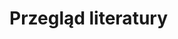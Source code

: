 # Przegląd literatury {#sec-lit}

<!-- Ten rozdział zawiera wyjaśnienie kontekstu pracy. -->

<!-- Pisząc ten rozdział proszę pomyśleć o osobach, które zupełnie nie znają opisywanej tematyki. -->
<!-- Należy tutaj krok po kroku wyjaśnić podstawowe koncepcje, istotność problemu, wyniki poprzednich podobnych badań, itd. -->
<!-- Ten rozdział obejmuje tylko kwestie, które już zostały wykonane przez inne osoby - nowe wyniki mają swoje miejsce w rozdziale [-@sec-wyniki]. -->

<!-- Każda kwestia opisana w tym rozdziale powinna być cytowana. -->
<!-- Dodatnie cytowania odbywa się poprzez uzupełnienie pliku `thesis.bib` zapisem w formacie BibTeX, a następnie dodanie nazwy referencji poprzedzonej znakiem `@`. -->
<!-- Przykładowo, zacytowanie książki Geocomputation with R odbywa się poprzez [@lovelace_geocomputation_2019]. -->
<!-- https://tex.stackexchange.com/questions/143/what-are-good-sites-to-find-citations-in-bibtex-format -->

<!-- W przypadku, gdy cytowanie zostało poprawnie wpisane oraz istnieje w pliku `thesis.bib` to bibliografia powinna się automatycznie wygenerować na końcu pracy. -->

<!-- W przypadku, gdy praca dyplomowa opisuje konkretny obszar to można po tym rozdziale stworzyć kolejny rozdział opisujący "obszar badań". -->

<!-- Ten i kolejne rozdziału moją mieć także podrozdziały. -->
<!-- Tworzenie podrozdziałów polega na stworzeniu nowej linii rozpoczynającej się od znaków `##` a następnie tytułu podrozdziału. -->
<!-- Dodatkowo w postaci `{#sec-}` można dodać skrót nazwy rozdziału/podrozdziału umożliwiający odnoszenie się do niego używając operatora `[-@sec]`. -->

<!-- ## Podrozdział {#sec-podr} -->

<!-- Przykładowo, "te kwestie zostały opisane w podrozdziale [-@sec-podr]". -->
<!-- Zwróć uwagę, że w ten sposób automatycznie tworzony jest odnośnik w pliku PDF. -->


\textcolor{red}{
cały rozdział o tym jakie są rodziny miar odległości, skąd się wywodzą, kto je stworzył i jak są liczone
* dodać rozdział 2 przegląd literatury - rozdział teoretyczny, opisujący czym są kompozycja, konfiguracja, macierze współwystępowania, wektor współwystępowania, metryki entropia, informacja wzajemna, na czym polega porównywanie dwóch obrazów i miary niepodobieństwa i przykłady.
}
